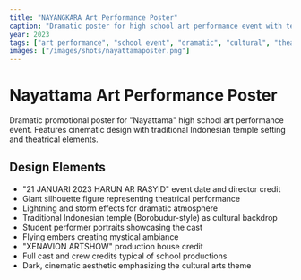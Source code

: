 ```yaml
---
title: "NAYANGKARA Art Performance Poster"
caption: "Dramatic poster for high school art performance event with temple backdrop"
year: 2023
tags: ["art performance", "school event", "dramatic", "cultural", "theatre"]
images: ["/images/shots/nayattamaposter.png"]
---
```


# Nayattama Art Performance Poster

Dramatic promotional poster for "Nayattama" high school art performance event. Features cinematic design with traditional Indonesian temple setting and theatrical elements.

## Design Elements
- "21 JANUARI 2023 HARUN AR RASYID" event date and director credit
- Giant silhouette figure representing theatrical performance
- Lightning and storm effects for dramatic atmosphere
- Traditional Indonesian temple (Borobudur-style) as cultural backdrop
- Student performer portraits showcasing the cast
- Flying embers creating mystical ambiance
- "XENAVION ARTSHOW" production house credit
- Full cast and crew credits typical of school productions
- Dark, cinematic aesthetic emphasizing the cultural arts theme